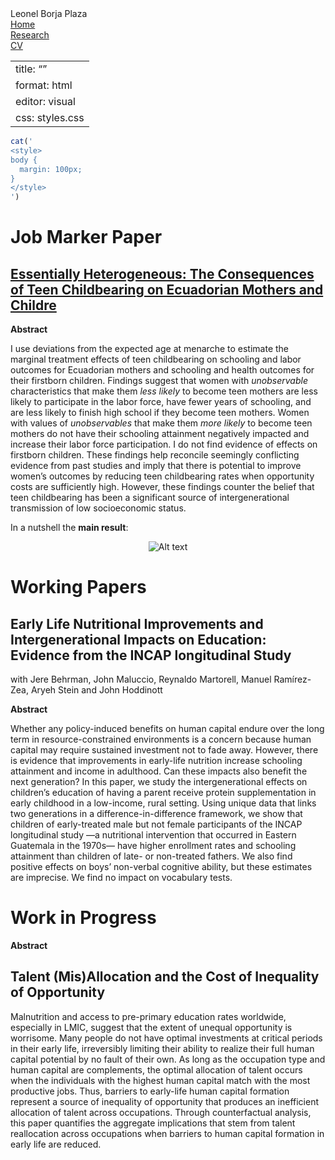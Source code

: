 ```{=html}
<html>
<head>
<meta charset="utf-8">
<meta name="viewport" content="width=device-width,height=device-height,  initial-scale=1">
<link href="https://fonts.googleapis.com/css2?family=Quicksand&display=swap" rel="stylesheet">
<title> Leonel Borja Plaza </title>
<link rel="stylesheet" href="styles.css">
</head>
<body>
    <div class="container">   
        <div class="nav-wrapper">
             <div class="right-side">
                <div class="name">
                   Leonel Borja Plaza 
                </div>
            </div>
            
            <div class="left-side">
                <div class="nav-link-wrapper">
                    <a href="index.html">Home </a>
                </div>
             
               <div class="nav-link-wrapper">
                <a href="research.html">Research</a>
               </div>
              
               <div class="nav-link-wrapper">
                <a href="images/CV_oct23.pdf" target="_blank"> CV</a>
               </div>

            </div>
        </div>
            
    </div>
    </div>
```
---
title: ""
format: html
editor: visual
css: styles.css
---

```r
cat('
<style>
body {
  margin: 100px;
}
</style>
')
```
# Job Marker Paper

## [Essentially Heterogeneous: The Consequences of Teen Childbearing on Ecuadorian Mothers and Childre](./images/TeenPaper.pdf)

**Abstract** 

I use deviations from the expected age at menarche to estimate the marginal treatment effects of teen childbearing on schooling and labor outcomes for Ecuadorian mothers and schooling and health outcomes for their firstborn children. Findings suggest that women with *unobservable* characteristics that make them *less likely* to become teen mothers are less likely to participate in the labor force, have fewer years of schooling, and are less likely to finish high school if they become teen mothers. Women with values of *unobservables* that make them *more likely* to become teen mothers do not have their schooling attainment negatively impacted and increase their labor force participation. I do not find evidence of effects on firstborn children. These findings help reconcile seemingly conflicting evidence from past studies and imply that there is potential to improve women's outcomes by reducing teen childbearing rates when opportunity costs are sufficiently high. However, these findings counter the belief that teen childbearing has been a significant source of intergenerational transmission of low socioeconomic status.

In a nutshell the **main result**:

<div style="text-align:center">
   <img src="images/mtePlot_highs_web.jpg" alt="Alt text"/>
</div>

# Working Papers 

## Early Life Nutritional Improvements and Intergenerational Impacts on Education: Evidence from the INCAP longitudinal Study
with Jere Behrman, John Maluccio, Reynaldo Martorell, Manuel Ramírez-Zea, Aryeh Stein and John Hoddinott

**Abstract** 

Whether any policy-induced benefits on human capital endure over the long term in resource-constrained environments is a concern because human capital may require sustained investment not to fade away. However, there is evidence that improvements in early-life nutrition increase schooling attainment and income in adulthood. Can these impacts also benefit the next generation? In this paper, we study the intergenerational effects on children’s education of having a parent receive protein supplementation in early childhood in a low-income, rural setting. Using unique data that links two generations in a difference-in-difference framework, we show that children of early-treated male but not female participants of the INCAP longitudinal study —a nutritional intervention that occurred in Eastern Guatemala in the 1970s— have higher enrollment rates and schooling attainment than children of late- or non-treated fathers. We also find positive effects on boys’ non-verbal cognitive ability, but these estimates are imprecise. We find no impact on vocabulary tests. 



# Work in Progress 

**Abstract** 

## Talent (Mis)Allocation and the Cost of Inequality of Opportunity

Malnutrition and access to pre-primary education rates worldwide, especially in LMIC, suggest that the extent of unequal opportunity is worrisome. Many people do not have optimal investments at critical periods in their early life, irreversibly limiting their ability to realize their full human capital potential by no fault of their own. As long as the occupation type and human capital are complements, the optimal allocation of talent occurs when the individuals with the highest human capital match with the most productive jobs. Thus, barriers to early-life human capital formation represent a source of inequality of opportunity that produces an inefficient allocation of talent across occupations. Through counterfactual analysis, this paper quantifies the aggregate implications that stem from talent reallocation across occupations when barriers to human capital formation in early life are reduced. 

